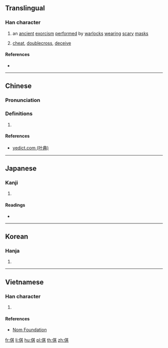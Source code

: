 ==Translingual==

===Han character===
{{Han char|rn=9|rad=人|as=08|sn=10|four=24281|canj=OTMC|ids=⿰亻其}}

# an [[ancient]] [[exorcism]] [[perform]]ed by [[warlock]]s [[wear]]ing [[scary]] [[mask]]s
# {{context|archaic|lang=zh}} [[cheat]], [[doublecross]], [[deceive]]

====References====
* {{Han ref|kx=0108.060|dkj=00777|dj=0230.020|hdz=10171.020|uh=501B|ud=20507|bh=D0CE|bd=53454}}

----

==Chinese==
{{zh-forms}}

===Pronunciation===
{{zh-pron
|m=qī
|c=gei1,hei1
|mc=
|oc=
|ma=
|cat=
}}

===Definitions===
# {{rfdef|lang=zh}}

====References====
*[http://yedict.com/zscontent.asp?uni=501B yedict.com (叶典)]

----

==Japanese==

===Kanji===
{{ja-kanji|grade=|rs=人08}}

# {{defn|lang=ja|sort=人08}}

====Readings====
* {{ja-readings|on=[[き]] (ki)|kun=[[あざむく]] (azamuku)}}

----

==Korean==

===Hanja===
{{ko-hanja|hangeul=기|rv=gi|mr=ki}}

# {{defn|lang=ko|sort=人08}}

----

==Vietnamese==

===Han character===
{{vi-readings|rs=人08| hanviet = kề}}

# {{defn|lang=vi|sort=人08}}

====References====
*[http://nomfoundation.org/common/nom_details.php?codepoint=501b Nom Foundation]

[[fr:倛]]
[[li:倛]]
[[hu:倛]]
[[pl:倛]]
[[th:倛]]
[[zh:倛]]